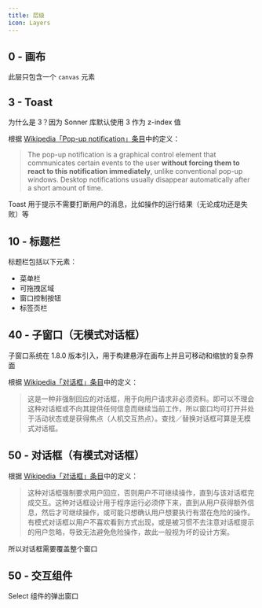 ```yaml
---
title: 层级
icon: Layers
---
```


## 0 - 画布

此层只包含一个 `canvas` 元素

## 3 - Toast

为什么是 3？因为 Sonner 库默认使用 3 作为 z-index 值

根据 [Wikipedia「Pop-up notification」条目](https://en.wikipedia.org/wiki/Pop-up_notification)中的定义：

> The pop-up notification is a graphical control element that communicates certain events to the user **without forcing them to react to this notification immediately**, unlike conventional pop-up windows. Desktop notifications usually disappear automatically after a short amount of time.

Toast 用于提示不需要打断用户的消息，比如操作的运行结果（无论成功还是失败）等

## 10 - 标题栏

标题栏包括以下元素：

- 菜单栏
- 可拖拽区域
- 窗口控制按钮
- 标签页栏

## 40 - 子窗口（无模式对话框）

子窗口系统在 1.8.0 版本引入，用于构建悬浮在画布上并且可移动和缩放的复杂界面

根据 [Wikipedia「对话框」条目](https://zh.wikipedia.org/wiki/%E5%AF%B9%E8%AF%9D%E6%A1%86)中的定义：

> 这是一种非强制回应的对话框，用于向用户请求非必须资料。即可以不理会这种对话框或不向其提供任何信息而继续当前工作，所以窗口均可打开并处于活动状态或是获得焦点（人机交互热点）。查找／替换对话框可算是无模式对话框。

## 50 - 对话框（有模式对话框）

根据 [Wikipedia「对话框」条目](https://zh.wikipedia.org/wiki/%E5%AF%B9%E8%AF%9D%E6%A1%86)中的定义：

> 这种对话框强制要求用户回应，否则用户不可继续操作，直到与该对话框完成交互。这种对话框设计用于程序运行必须停下来，直到从用户获得额外信息，然后才可继续操作，或可能只想确认用户想要执行有潜在危险的操作。有模式对话框以用户不喜欢看到方式出现，或是被习惯不去注意对话框提示的用户忽略，导致无法避免危险操作，故此一般视为坏的设计方案。

所以对话框需要覆盖整个窗口

## 50 - 交互组件

Select 组件的弹出窗口

